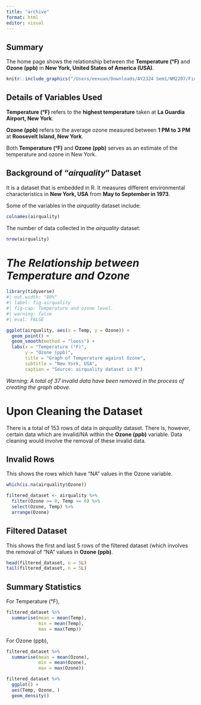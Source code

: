 ```yaml
---
title: "archive"
format: html
editor: visual
---
```


## Summary

The home page shows the relationship between the **Temperature (°F)** and **Ozone (ppb)** in **New York, United States of America (USA)**.

```r
knitr::include_graphics("/Users/eexuan/Downloads/AY2324 Sem1/NM2207/Final Project/eexvqn.github.io/newyork.jpg")
```

## Details of Variables Used

**Temperature (°F)** refers to the **highest temperature** taken at **La Guardia Airport, New York**.

**Ozone (ppb)** refers to the average ozone measured between **1 PM to 3 PM** at **Roosevelt Island, New York**.

Both **Temperature (°F)** and **Ozone (ppb)** serves as an estimate of the temperature and ozone in New York.

## Background of "*airquality*" Dataset

It is a dataset that is embedded in R. It measures different environmental characteristics in **New York, USA** from **May to September in 1973**.

Some of the variables in the *airquality* dataset include:

```r
colnames(airquality)
```

The number of data collected in the *airquality* dataset:

```r
nrow(airquality)
```

# *The Relationship between Temperature and Ozone*

```r
library(tidyverse)
#| out.width: "80%"
#| label: fig-airquality
#| fig-cap: Temperature and ozone level.
#| warning: false
#| eval: FALSE
```

```r
ggplot(airquality, aes(x = Temp, y = Ozone)) +
  geom_point() +
  geom_smooth(method = "loess") +
  labs(x = "Temperature (°F)", 
       y = "Ozone (ppb)",
       title = "Graph of Temperature against Ozone",
       subtitle = "New York, USA",
       caption = "Source: airquality dataset in R")
```
*Warning: A total of 37 invalid data have been removed in the process of creating the graph above.*

# Upon Cleaning the Dataset

There is a total of 153 rows of data in *airquality* dataset. There is, however, certain data which are invalid/NA within the **Ozone (ppb)** variable. Data cleaning would involve the removal of these invalid data. 

## Invalid Rows
This shows the rows which have "NA" values in the Ozone variable.
```r
which(is.na(airquality$Ozone))
```

```r
filtered_dataset <- airquality %>%
  filter(Ozone >= 0, Temp >= 0) %>%
  select(Ozone, Temp) %>%
  arrange(Ozone)
```
## Filtered Dataset

This shows the first and last 5 rows of the filtered dataset (which involves the removal of "NA" values in **Ozone (ppb)**.
```r
head(filtered_dataset, n = 5L)
tail(filtered_dataset, n = 5L)
```

## Summary Statistics

For Temperature (°F),
```r
filtered_dataset %>%
  summarise(mean = mean(Temp),
            min = mean(Temp),
            max = max(Temp))
```

For Ozone (ppb),
```r
filtered_dataset %>%
  summarise(mean = mean(Ozone),
            min = mean(Ozone),
            max = max(Ozone))
```

```r
filtered_dataset %>%
  ggplot() + 
  aes(Temp, Ozone, )
  geom_density()
```
